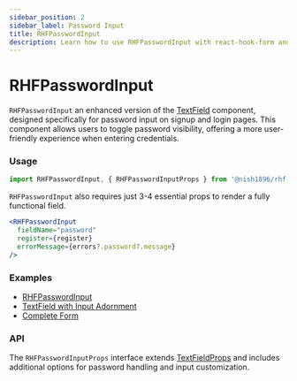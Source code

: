 ```yaml
---
sidebar_position: 2
sidebar_label: Password Input
title: RHFPasswordInput
description: Learn how to use RHFPasswordInput with react-hook-form and Material-UI to create secure and customizable password input fields. Explore key props, examples, and API details to enhance your React forms.
---
```



# RHFPasswordInput

`RHFPasswordInput` an enhanced version of the [TextField](https://mui.com/material-ui/react-text-field/) component,
designed specifically for password input on signup and login pages. 
This component allows users to toggle password visibility, 
offering a more user-friendly experience when entering credentials.

### Usage

```js
import RHFPasswordInput, { RHFPasswordInputProps } from '@nish1896/rhf-mui-components/mui/password-input';
```

`RHFPasswordInput` also requires  just 3-4 essential props to render a fully functional field.

```jsx
<RHFPasswordInput
  fieldName="password"
  register={register}
  errorMessage={errors?.password?.message}
/>
```

### Examples
- [RHFPasswordInput](https://rhf-mui-components-examples.netlify.app/textfield-and-passwordinput)
- [TextField with Input Adornment](https://mui.com/material-ui/react-text-field/#input-adornments)
- [Complete Form](https://rhf-mui-components-examples.netlify.app/complete-form)

### API
The `RHFPasswordInputProps` interface extends [TextFieldProps](https://mui.com/material-ui/api/text-field/) 
and includes additional options for password handling and input customization.

<RHFPasswordInputPropsTable v1 />
